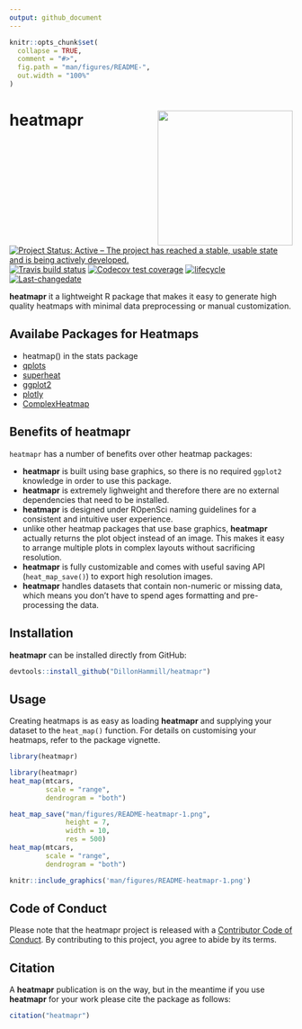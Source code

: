 ```yaml
---
output: github_document
---
```


<!-- README.md is generated from README.Rmd. Please edit that file -->

```r
knitr::opts_chunk$set(
  collapse = TRUE,
  comment = "#>",
  fig.path = "man/figures/README-",
  out.width = "100%"
)
```

# heatmapr <img src="man/figures/logo.png" align="right" alt="" width="240"/>

<!-- badges: start -->
[![Project Status: Active – The project has reached a stable, usable state and is being actively developed.](https://www.repostatus.org/badges/latest/active.svg)](https://www.repostatus.org/#active)
[![Travis build status](https://travis-ci.com/DillonHammill/heatmapr.svg?branch=master)](https://travis-ci.com/DillonHammill/heatmapr)
[![Codecov test coverage](https://codecov.io/gh/DillonHammill/heatmapr/branch/master/graph/badge.svg)](https://codecov.io/gh/DillonHammill/heatmapr?branch=master)
[![lifecycle](https://img.shields.io/badge/lifecycle-maturing-blue.svg)](https://www.tidyverse.org/lifecycle/#maturing)
[![Last-changedate](https://img.shields.io/badge/last%20change-`r gsub('-', '--', Sys.Date())`-yellowgreen.svg)](/commits/master)
<!-- badges: end -->

**heatmapr** it a lightweight R package that makes it easy to generate high quality heatmaps with minimal data preprocessing or manual customization.

## Availabe Packages for Heatmaps

- heatmap() in the stats package
- [qplots](https://cran.r-project.org/web/packages/gplots/index.html)
- [superheat](https://github.com/rlbarter/superheat)
- [ggplot2](https://github.com/tidyverse/ggplot2)
- [plotly](https://github.com/ropensci/plotly)
- [ComplexHeatmap](https://github.com/jokergoo/ComplexHeatmap)

## Benefits of heatmapr
`heatmapr` has a number of benefits over other heatmap packages:

* **heatmapr** is built using base graphics, so there is no required `ggplot2` knowledge in order to use this package.
* **heatmapr** is extremely lighweight and therefore there are no external dependencies that need to be installed.
* **heatmapr** is designed under ROpenSci naming guidelines for a consistent and intuitive user experience.
* unlike other heatmap packages that use base graphics, **heatmapr** actually returns the plot object instead of an image. This makes it easy to arrange multiple plots in complex layouts without sacrificing resolution.
* **heatmapr** is fully customizable and comes with useful saving API (`heat_map_save()`) to export high resolution images.
* **heatmapr** handles datasets that contain non-numeric or missing data, which means you don't have to spend ages formatting and pre-processing the data.

## Installation

**heatmapr** can be installed directly from GitHub:

```r
devtools::install_github("DillonHammill/heatmapr")
```

## Usage

Creating heatmaps is as easy as loading **heatmapr** and supplying your dataset to the `heat_map()` function. For details on customising your heatmaps, refer to the package vignette.

```r
library(heatmapr)
```

```r
library(heatmapr)
heat_map(mtcars,
         scale = "range",
         dendrogram = "both")
```

```r
heat_map_save("man/figures/README-heatmapr-1.png",
              height = 7,
              width = 10,
              res = 500)
heat_map(mtcars,
         scale = "range",
         dendrogram = "both")
```

```r
knitr::include_graphics('man/figures/README-heatmapr-1.png')
```

## Code of Conduct

Please note that the heatmapr project is released with a [Contributor Code of Conduct](https://contributor-covenant.org/version/2/0/CODE_OF_CONDUCT.html). By contributing to this project, you agree to abide by its terms.

## Citation

A **heatmapr** publication is on the way, but in the meantime if you use **heatmapr** for your work please cite the package as follows:

```r
citation("heatmapr")
```
